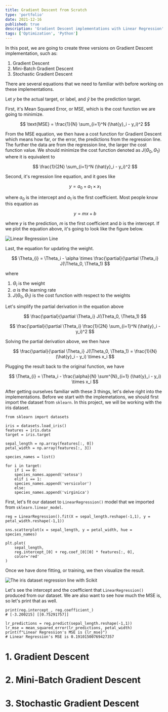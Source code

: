 ```yaml
---
title: Gradient Descent from Scratch
type: 'portfolio'
date: 2021-12-16
published: true
description: 'Gradient Descent implementations with Linear Regression'
tags: ['Optimization', 'Python']
---
```


In this post, we are going to create three versions on Gradient Descent implementation, such as:

1. Gradient Descent
2. Mini-Batch Gradient Descent
3. Stochastic Gradient Descent

There are several equations that we need to familiar with before working on these implementations.

Let $y$ be the actual target, or label, and $\hat{y}$ be the prediction target.

First, it's Mean Squared Error, or MSE, which is the cost function we are going to minimize.

$$
    \text{MSE} = \frac{1}{N} \sum_{i=1}^N (\hat{y}_i - y_i)^2
$$

From the MSE equation, we then have a cost function for Gradient Descent which means how far, or the error, the predictions from the regression line.
The further the data are from the regression line, the larger the cost function value.
We should minimize the cost function denoted as $J(\Theta_0, \Theta_1)$ where it is equivalent to

$$
    \frac{1}{2N} \sum_{i=1}^N (\hat{y}_i - y_i)^2
$$

Second, it's regression line equation, and it goes like

$$
    y = a_0 + a_1 \times x_1
$$

where $a_0$ is the intercept and $a_1$ is the first coefficient. Most people know this equation as

$$
    y = mx + b
$$

where $y$ is the prediction, $m$ is the first coefficient and $b$ is the intercept.
If we plot the equation above, it's going to look like the figure below.

![Linear Regression Line](./lr.png)

Last, the equation for updating the weight.

$$
\Theta_{i} = \Theta_i - \alpha \times \frac{\partial}{\partial \Theta_i} J(\Theta_0, \Theta_1)
$$

where

1. $\Theta_{i}$ is the weight
2. $\alpha$ is the learning rate
3. $J(\Theta_0, \Theta_1)$ is the cost function with respect to the weights

Let's simplify the partial derivation in the equation above

$$
    \frac{\partial}{\partial \Theta_i} J(\Theta_0, \Theta_1)
$$

$$
    \frac{\partial}{\partial \Theta_i} \frac{1}{2N} \sum_{i=1}^N (\hat{y}_i - y_i)^2
$$

Solving the partial derivation above, we then have

$$
    \frac{\partial}{\partial \Theta_i} J(\Theta_0, \Theta_1) = \frac{1}{N} (\hat{y}_i - y_i) \times x_i
$$

Plugging the result back to the original function, we have

$$
\Theta_{i} = \Theta_i - \frac{\alpha}{N} \sum^{N}_{i=1} (\hat{y}_i - y_i) \times x_i
$$

After getting ourselves familiar with these 3 things, let's delve right into the implementations.
Before we start with the implemetations, we should first import the dataset from `sklearn`.
In this project, we will be working with the iris dataset.

```python:title=data-preparation
from sklearn import datasets

iris = datasets.load_iris()
features = iris.data
target = iris.target

sepal_length = np.array(features[:, 0])
petal_width = np.array(features[:, 3])

species_names = list()

for i in target:
    if i == 0:
    species_names.append('setosa')
    elif i == 1:
    species_names.append('versicolor')
    else:
    species_names.append('virginica')
```

First, let's fit our dataset to `LinearRegression()` model that we imported from `sklearn.linear_model`.

```python:title=visualize-scikit-lr-results
reg = LinearRegression().fit(X = sepal_length.reshape(-1,1), y = petal_width.reshape(-1,1))

sns.scatterplot(x = sepal_length, y = petal_width, hue = species_names)

plt.plot(
    sepal_length,
    reg.intercept_[0] + reg.coef_[0][0] * features[:, 0],
    color='red'
)
```

Once we have done fitting, or training, we then visualize the result.

![The iris dataset regression line with Scikit](./scikit-lr.png)

Let's see the intercept and the coefficient that `LinearRegression()` produced from our dataset.
We are also want to see how much the MSE is, so let's print that as well.

```python:title=intercept-coefficient-and-MSE
print(reg.intercept_, reg.coefficient_)
# [-3.200215] [[0.75291757]]

lr_predictions = reg.predict(sepal_length.reshape(-1,1))
lr_mse = mean_squared_error(lr_predictions, petal_width)
print(f"Linear Regression's MSE is {lr_mse}")
# Linear Regression's MSE is 0.19101500769427357
```

# 1. Gradient Descent

# 2. Mini-Batch Gradient Descent

# 3. Stochastic Gradient Descent

```

```
